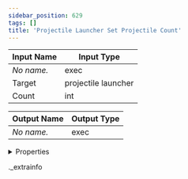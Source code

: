 ```yaml
---
sidebar_position: 629
tags: []
title: 'Projectile Launcher Set Projectile Count'
---
```






<IChip uuid="28132c36-99ac-405d-807e-aeacbc37a3f1" />

| Input Name | Input Type |
|-----------|-----------|
| *No name.* | exec |
| Target | projectile launcher |
| Count | int |

| Output Name | Output Type |
|-----------|-----------|
| *No name.* | exec |


<details>
  <summary>Properties</summary>
  <div>
    <div>
    <table>
      <thead>
        <tr>
          <th>Room availability:</th>
          <th>Available everywhere</th>
        </tr>
        <tr>
          <th>Is beta required?</th>
          <th>No</th>
        </tr>
        <tr>
          <th>Is this chip a trolling risk?</th>
          <th>No</th>
        </tr>
        <tr>
          <th>Is this chip a role assignment risk?</th>
          <th>No</th>
        </tr>
        <tr>
          <th>Chip UUID</th>
          <th>28132c36-99ac-405d-807e-aeacbc37a3f1</th>
        </tr>
      </thead>
    </table>
    </div>
  </div>
</details>

._extrainfo